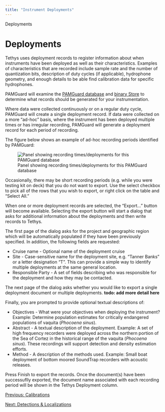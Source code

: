 ```yaml
---
title: "Instrument Deployments"
---
```

 Deployments   

Deployments
===========

Tethys uses deployment records to register information about when instruments have been deployed as well as their characteristics. Examples of characteristics that are recorded include sample rate and the number of quantization bits, description of duty cycles (if applicable), hydrophone geometry, and enough details to be able find calibration data for specific hydrophones.

PAMGuard will examine the [PAMGuard database](../../generalDatabaseHelp/docs/database_database.html) and [binary Store](../../BinaryStore/docs/binarystore_overview.html) to determine what records should be generated for your instrumentation.

Where data were collected continuously or on a regular duty cycle, PAMGuard will create a single deployment record. If data were collected on a more "ad-hoc" basis, where the instrument has been deployed multiple times or has irregular recording, PAMGuard will generate a deployment record for each period of recording.

The figure below shows an example of ad-hoc recording periods identified by PAMGuard:

![Panel showing recording times/deployments for this PAMGuard database](./images/deploymentspanel.png)

Occasionally, there may be short recording periods (e.g. while you were testing kit on deck) that you do not want to export. Use the select checkbox to pick all of the rows that you wish to export, or right click on the table and "Select All."

When one or more deployment records are selected, the "Export..." button will become available. Selecting the export button will start a dialog that asks for additional information about the deployments and then write records to Tethys.

The first page of the dialog asks for the project and geographic region which will be automatically populated if they have been previously specified. In addition, the following fields are requested:

*   Cruise name - Optional name of the deployment cruise
*   Site - Case-sensitive name for the deployment site, e.g. "Tanner Banks" or a letter designation "T". This can provide a simple way to identify multiple deployments at the same general location.
*   Responsible Party - A set of fields describing who was responsible for the deployment and how they may be contacted.

The next page of the dialog asks whether you would like to export a single deployment document or multiple deployments. **todo: add more detail here**

Finally, you are prompted to provide optional textual descriptions of:

*   Objectives - What were your objectives when deploying the instrument? Example: Determine population estimates for critically endangered populations of vaquita (_Phocoena sinus_).
*   Abstract - A textual description of the deployment. Example: A set of high frequency recorders were deployed across the northern portion of the Sea of Cortez in the historical range of the vaquita (_Phocoena sinus_). These recordings will support detection and density estimation efforts.
*   Method - A description of the methods used. Example: Small boat deployment of bottom moored SoundTrap recorders with acoustic releases.

Press Finish to export the records. Once the document(s) have been successuflly exported, the document name associated with each recording period will be shown in the Tethys Deployment column.

  
  
  
  

[Previous: Calibrations](calibrations.html)

[Next: Detections & Localizations](detect_localize.html)
